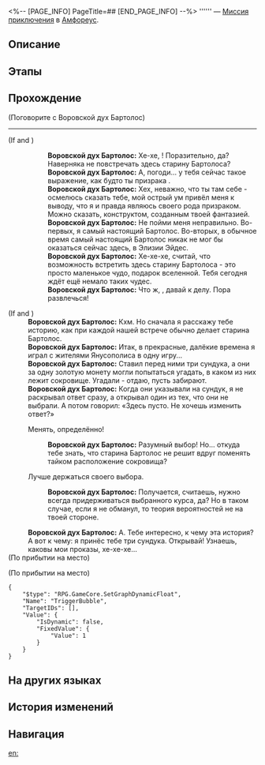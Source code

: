 <%-- [PAGE_INFO]
PageTitle=##
[END_PAGE_INFO] --%>
{{Дополнить|Диалоги.}}
{{Миссия Инфобокс
|id              = 4015731
|Название        = 
|Изображение     = Миссия .png
|Тип             = Миссия приключения
|Событие         = 
|Глава           = 
|Условия         = Завершена [[Миссия Освоения]] «[[О герой, воплоти кровавую надежду]]»
|Персонажи       = Воровской дух Бартолос; Первопроходец
|СтартЛокация    = [[Амфореус]] — [[Элизия Эйдес]]
|Мир             = Амфореус
|Предыдущая      = 
|Следующая       = 
|Награды         = Звёздный нефрит*40; Беспорядочная амброзия*60
}}
'''''' — [[Миссия приключения]] в [[Амфореус]].

==Описание==
{{Описание|<!--официальное описание из Перекрёстка судеб-->}}

==Этапы==


==Прохождение==
{{Дополнить}}

;(Поговорите с Воровской дух Бартолос)
----
;(If {{cx}}<!--performance 401570044 has been seen--> and {{cx}}<!--performance 401570045 has been seen-->)
::'''Воровской дух Бартолос:''' Хе-хе, {{MC|ж=подруга|м=друг}}! Поразительно, да? Наверняка не {{MC|ж=ожидала|м=ожидал}} повстречать здесь старину Бартолоса?
::'''Воровской дух Бартолос:''' А, погоди... у тебя сейчас такое выражение, как будто ты призрака {{MC|ж=увидела|м=увидел}}.
::'''Воровской дух Бартолос:''' Хех, неважно, что ты там себе {{MC|ж=подумала|м=подумал}} - осмелюсь сказать тебе, мой острый ум привёл меня к выводу, что я и правда являюсь своего рода призраком. Можно сказать, конструктом, созданным твоей фантазией.
::'''Воровской дух Бартолос:''' Не пойми меня неправильно. Во-первых, я самый настоящий Бартолос. Во-вторых, в обычное время самый настоящий Бартолос никак не мог бы оказаться сейчас здесь, в Элизии Эйдес.
::'''Воровской дух Бартолос:''' Хе-хе-хе, считай, что возможность встретить здесь старину Бартолоса - это просто маленькое чудо, подарок вселенной. Тебя сегодня ждёт ещё немало таких чудес.
::'''Воровской дух Бартолос:''' Что ж, {{MC|ж=подруга|м=друг}}, давай к делу. Пора развлечься!
;(If {{cx}}<!--performance 401570044 has not been seen--> and {{cx}}<!--performance 401570045 has not been seen-->)
:'''Воровской дух Бартолос:''' Кхм. Но сначала я расскажу тебе историю, как при каждой нашей встрече обычно делает старина Бартолос.
:'''Воровской дух Бартолос:''' Итак, в прекрасные, далёкие времена я играл с жителями Янусополиса в одну игру...
:'''Воровской дух Бартолос:''' Ставил перед ними три сундука, а они за одну золотую монету могли попытаться угадать, в каком из них лежит сокровище. Угадали - отдаю, пусть забирают.
:'''Воровской дух Бартолос:''' Когда они указывали на сундук, я не раскрывал ответ сразу, а открывал один из тех, что они не выбрали. А потом говорил: «Здесь пусто. Не хочешь изменить ответ?»
:{{Диалог|Стрелка}} Менять, определённо!
::'''Воровской дух Бартолос:''' Разумный выбор! Но... откуда тебе знать, что старина Бартолос не решит вдруг поменять тайком расположение сокровища?
:{{Диалог|Стрелка}} Лучше держаться своего выбора.
::'''Воровской дух Бартолос:''' Получается, считаешь, нужно всегда придерживаться выбранного курса, да? Но в таком случае, если я не обманул, то теория вероятностей не на твоей стороне.
:'''Воровской дух Бартолос:''' А. Тебе интересно, к чему эта история? А вот к чему: я принёс тебе три сундука. Открывай! Узнаешь, каковы мои проказы, хе-хе-хе...
;(По прибытии на место)

;(По прибытии на место)
<pre>{
	"$type": "RPG.GameCore.SetGraphDynamicFloat",
	"Name": "TriggerBubble",
	"TargetIDs": [],
	"Value": {
		"IsDynamic": false,
		"FixedValue": {
			"Value": 1
		}
	}
}</pre>
{{Диалог Конец}}

==На других языках==
{{На других языках
|en   = 
|zhs  = 
|zht  = 
|ja   = 
|ko   = 
|es   = 
|fr   = 
|ru   = 
|th   = 
|vi   = 
|de   = 
|id   = 
|pt   = 
}}

==История изменений==
{{История изменений|3.5}}

==Навигация==
{{Миссия приключения Навбокс|Глава }}

[[en:]]
